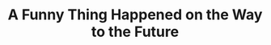 ---
title: "A Funny Thing Happened on the Way to the Future"
subtitle: ""
creator: "Michael J. Fox"
categories: ["vhs-right"]
featuredImage: "../src/assets/images/item/vhs-right/DSC02865.png"
views: ["../src/assets/images/item/vhs-right/DSC02865.png"]
nextItem: []
---